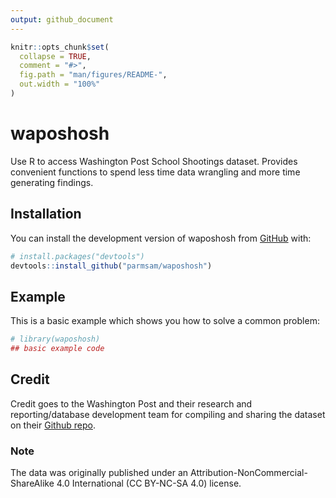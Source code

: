 ```yaml
---
output: github_document
---
```


<!-- README.md is generated from README.Rmd. Please edit that file -->

```r
knitr::opts_chunk$set(
  collapse = TRUE,
  comment = "#>",
  fig.path = "man/figures/README-",
  out.width = "100%"
)
```

# waposhosh

<!-- badges: start -->
<!-- badges: end -->

Use R to access Washington Post School Shootings dataset. Provides convenient functions to spend less time data wrangling and more time generating findings.

## Installation

You can install the development version of waposhosh from [GitHub](https://github.com/) with:

``` r
# install.packages("devtools")
devtools::install_github("parmsam/waposhosh")
```

## Example

This is a basic example which shows you how to solve a common problem:

```r
# library(waposhosh)
## basic example code
```

## Credit
Credit goes to the Washington Post and their research and reporting/database development team for compiling and sharing the dataset on their [Github repo](https://github.com/washingtonpost/data-school-shootings).

### Note
The data was originally published under an Attribution-NonCommercial-ShareAlike 4.0 International (CC BY-NC-SA 4.0) license.

